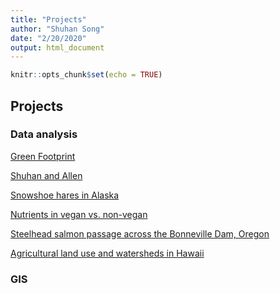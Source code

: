 ```yaml
---
title: "Projects"
author: "Shuhan Song"
date: "2/20/2020"
output: html_document
---
```


```r
knitr::opts_chunk$set(echo = TRUE)
```

## Projects

### Data analysis

[Green Footprint](https://ruoyuwang.shinyapps.io/GreenFootprint/)

[Shuhan and Allen]()

[Snowshoe hares in Alaska](projects/snowshoe.html)

[Nutrients in vegan vs. non-vegan](projects/nutrient.html)

[Steelhead salmon passage across the Bonneville Dam, Oregon](projects/steelhead_salmon_migration.html)

[Agricultural land use and watersheds in Hawaii](projects/map_hawaii.html)


### GIS